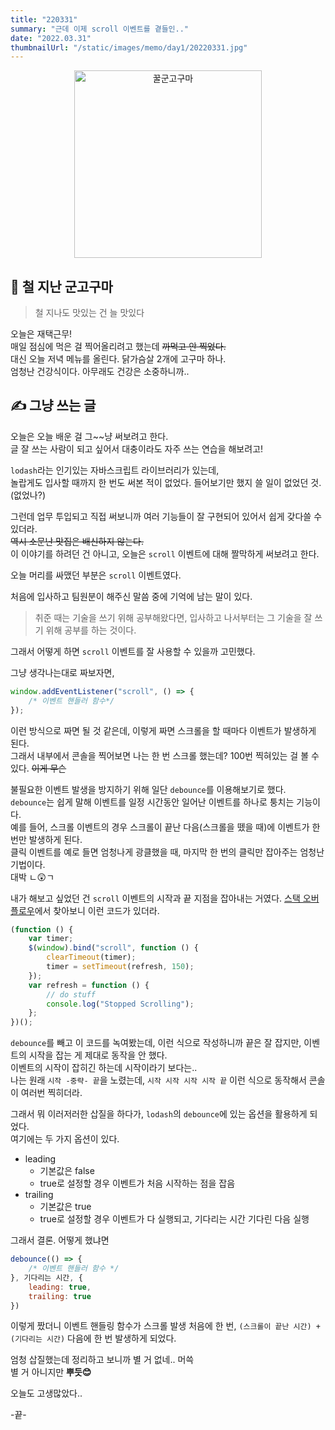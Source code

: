 ```yaml
---
title: "220331"
summary: "근데 이제 scroll 이벤트를 곁들인.."
date: "2022.03.31"
thumbnailUrl: "/static/images/memo/day1/20220331.jpg"
---
```


<div align="center">
	<img src="/static/images/memo/day1/20220331.jpg" width="300px" alt="꿀군고구마" />
</div>

## 🍠 철 지난 군고구마

> 철 지나도 맛있는 건 늘 맛있다

오늘은 재택근무!  
매일 점심에 먹은 걸 찍어올리려고 했는데 ~~까먹고 안 찍었다.~~  
대신 오늘 저녁 메뉴를 올린다. 닭가슴살 2개에 고구마 하나.  
엄청난 건강식이다. 아무래도 건강은 소중하니까..

## ✍️ 그냥 쓰는 글

오늘은 오늘 배운 걸 그~~냥 써보려고 한다.  
글 잘 쓰는 사람이 되고 싶어서 대충이라도 자주 쓰는 연습을 해보려고!

`lodash`라는 인기있는 자바스크립트 라이브러리가 있는데,  
놀랍게도 입사할 때까지 한 번도 써본 적이 없었다. 들어보기만 했지 쓸 일이 없었던 것. (없었나?)

그런데 업무 투입되고 직접 써보니까 여러 기능들이 잘 구현되어 있어서 쉽게 갖다쓸 수 있더라.  
~~역시 소문난 맛집은 배신하지 않는다.~~  
이 이야기를 하려던 건 아니고, 오늘은 `scroll` 이벤트에 대해 짤막하게 써보려고 한다.

오늘 머리를 싸맸던 부분은 `scroll` 이벤트였다.

처음에 입사하고 팀원분이 해주신 말씀 중에 기억에 남는 말이 있다.

> 취준 때는 기술을 쓰기 위해 공부해왔다면, 입사하고 나서부터는 그 기술을 잘 쓰기 위해 공부를 하는 것이다.

그래서 어떻게 하면 `scroll` 이벤트를 잘 사용할 수 있을까 고민했다.

그냥 생각나는대로 짜보자면,

```javascript
window.addEventListener("scroll", () => {
	/* 이벤트 핸들러 함수*/
});
```

이런 방식으로 짜면 될 것 같은데, 이렇게 짜면 스크롤을 할 때마다 이벤트가 발생하게 된다.  
그래서 내부에서 콘솔을 찍어보면 나는 한 번 스크롤 했는데? 100번 찍혀있는 걸 볼 수 있다. ~~이게 무슨~~

불필요한 이벤트 발생을 방지하기 위해 일단 `debounce`를 이용해보기로 했다.  
`debounce`는 쉽게 말해 이벤트를 일정 시간동안 일어난 이벤트를 하나로 퉁치는 기능이다.  
예를 들어, 스크롤 이벤트의 경우 스크롤이 끝난 다음(스크롤을 뗐을 때)에 이벤트가 한 번만 발생하게 된다.  
클릭 이벤트를 예로 들면 엄청나게 광클했을 때, 마지막 한 번의 클릭만 잡아주는 엄청난 기법이다.  
대박 ㄴ😲ㄱ

내가 해보고 싶었던 건 `scroll` 이벤트의 시작과 끝 지점을 잡아내는 거였다.
[스택 오버플로우](https://stackoverflow.com/questions/3701311/event-when-user-stops-scrolling)에서 찾아보니 이런 코드가 있더라.

```javascript
(function () {
	var timer;
	$(window).bind("scroll", function () {
		clearTimeout(timer);
		timer = setTimeout(refresh, 150);
	});
	var refresh = function () {
		// do stuff
		console.log("Stopped Scrolling");
	};
})();
```

`debounce`를 빼고 이 코드를 녹여봤는데, 이런 식으로 작성하니까 끝은 잘 잡지만, 이벤트의 시작을 잡는 게 제대로 동작을 안 했다.  
이벤트의 시작이 잡히긴 하는데 시작이라기 보다는..  
나는 원래 `시작 -중략- 끝`을 노렸는데, `시작 시작 시작 시작 끝` 이런 식으로 동작해서 콘솔이 여러번 찍히더라.

그래서 뭐 이러저러한 삽질을 하다가, `lodash`의 `debounce`에 있는 옵션을 활용하게 되었다.  
여기에는 두 가지 옵션이 있다.

- leading
  - 기본값은 false
  - true로 설정할 경우 이벤트가 처음 시작하는 점을 잡음
- trailing
  - 기본값은 true
  - true로 설정할 경우 이벤트가 다 실행되고, 기다리는 시간 기다린 다음 실행

그래서 결론. 어떻게 했냐면

```javascript
debounce(() => {
    /* 이벤트 핸들러 함수 */
}, 기다리는 시간, {
    leading: true,
    trailing: true
})
```

이렇게 짰더니 이벤트 핸들링 함수가 스크롤 발생 처음에 한 번, `(스크롤이 끝난 시간) + (기다리는 시간)` 다음에 한 번 발생하게 되었다.

엄청 삽질했는데 정리하고 보니까 별 거 없네.. 머쓱  
별 거 아니지만 **뿌듯😊**

오늘도 고생많았다..

-끝-
